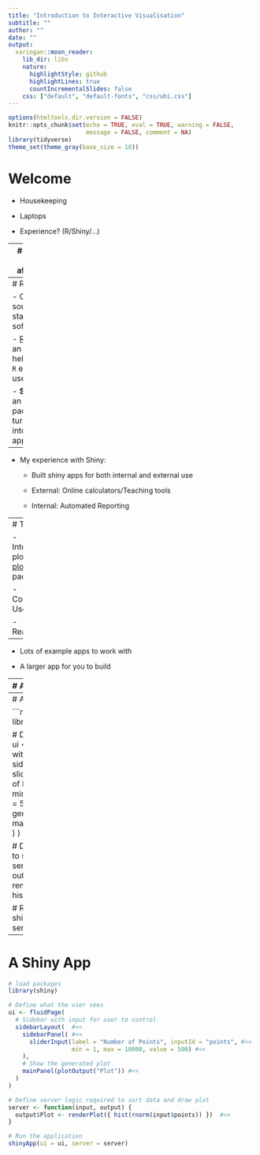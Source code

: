 ```yaml
---
title: "Introduction to Interactive Visualisation"
subtitle: ""
author: ""
date: ""
output:
  xaringan::moon_reader:
    lib_dir: libs
    nature:
      highlightStyle: github
      highlightLines: true
      countIncrementalSlides: false
    css: ["default", "default-fonts", "css/uhi.css"]
---
```

```r
options(htmltools.dir.version = FALSE)
knitr::opts_chunk$set(echo = TRUE, eval = TRUE, warning = FALSE,
                      message = FALSE, comment = NA)
library(tidyverse)
theme_set(theme_gray(base_size = 18))
```


# Welcome

- Housekeeping

- Laptops

- Experience? (R/Shiny/...)

---
# Plan for the afternoon

```r
knitr::include_graphics("https://raw.githubusercontent.com/rstudio/hex-stickers/master/PNG/shiny.png")
```

Image Source: https://raw.githubusercontent.com/rstudio/hex-stickers/master/PNG/shiny.png
---
# R

- Open source statistical software

- [RStudio](https://rstudio.com/) is an IDE that helps make `R` easier to use

- **Shiny** is an add on package turns `R` code into web applications.

--

-  My experience with Shiny:

    - Built shiny apps for both internal and external use
    
    - External: Online calculators/Teaching tools
    
    - Internal: Automated Reporting 

---
# Today

- Interactive plots using [plotly](https://plot.ly/r/) package.

- Controlling User input.

- Reactivity

--

- Lots of example apps to work with

- A larger app for you to build

---
# A Shiny App

Single `app.R` file

```r
# load packages
library(shiny)

# Define what the user sees
ui <- fluidPage(
  # what the user sees
)

# Define server logic required to sort data and draw plot
server <- function(input, output) {
  # what actually does the work behind the scenes
}

# Run the application 
shinyApp(ui = ui, server = server)
```

---
# A Shiny App

```r
# load packages
library(shiny)

# Define what the user sees
ui <- fluidPage(
  # Sidebar with input for user to control 
  sidebarLayout(
    sidebarPanel(
      sliderInput(label = "Number of Points", inputId = "points",
                  min = 1, max = 10000, value = 500)
    ),
    # Show the generated plot
    mainPanel(plotOutput("Plot"))
  )
)

# Define server logic required to sort data and draw plot
server <- function(input, output) {
  output$Plot <- renderPlot({ hist(rnorm(input$points)) })
}

# Run the application 
shinyApp(ui = ui, server = server)
```




---
# A Shiny App

```r
# load packages
library(shiny)

# Define what the user sees
ui <- fluidPage(
  # Sidebar with input for user to control 
  sidebarLayout(  #<<
    sidebarPanel( #<<
      sliderInput(label = "Number of Points", inputId = "points", #<<
                  min = 1, max = 10000, value = 500) #<<
    ),
    # Show the generated plot
    mainPanel(plotOutput("Plot")) #<<
  )
)

# Define server logic required to sort data and draw plot
server <- function(input, output) {
  output$Plot <- renderPlot({ hist(rnorm(input$points)) })  #<<
}

# Run the application 
shinyApp(ui = ui, server = server)
```


